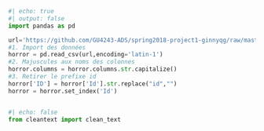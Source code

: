 ```python
#| echo: true
#| output: false
import pandas as pd

url='https://github.com/GU4243-ADS/spring2018-project1-ginnyqg/raw/master/data/spooky.csv'
#1. Import des données
horror = pd.read_csv(url,encoding='latin-1')
#2. Majuscules aux noms des colonnes
horror.columns = horror.columns.str.capitalize()
#3. Retirer le prefixe id
horror['ID'] = horror['Id'].str.replace("id","")
horror = horror.set_index('Id')
```

```.python
```

```python
#| echo: false
from cleantext import clean_text
```